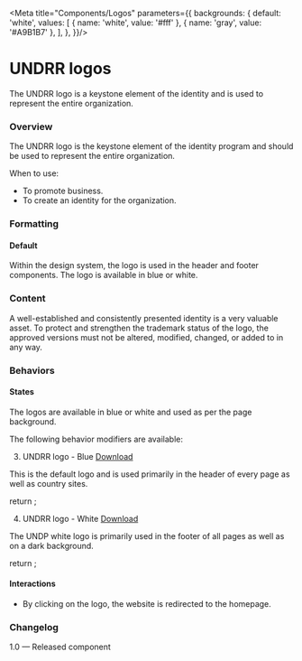 

<Meta title="Components/Logos"  parameters={{
  backgrounds: {
    default: 'white',
    values: [
      { name: 'white', value: '#fff' },
      { name: 'gray', value: '#A9B1B7' },
    ],
  },
}}/>

# UNDRR logos
The UNDRR logo is a keystone element of the identity and is used to represent the entire organization.

### Overview
The UNDRR logo is the keystone element of the identity program and should be used to represent the entire organization.

When to use:
- To promote business.
- To create an identity for the organization.

### Formatting

#### Default
Within the design system, the logo is used in the header and footer components. The logo is available in blue or white.

### Content
A well-established and consistently presented identity is a very valuable asset. To protect and strengthen the trademark status of the logo, the approved versions must not be altered, modified, changed, or added to in any way.

### Behaviors

#### States
The logos are available in blue or white and used as per the page background.

The following behavior modifiers are available:

<Anchor storyId='foundation-logos--undrr-logo-blue'></Anchor>

<Anchor storyId='foundation-logos--undrr-logo-blue'></Anchor>

3. UNDRR logo - Blue [Download](images/undrr-logo-blue.svg)

This is the default logo and is used primarily in the header of every page as well as country sites.

<Canvas>
  <Story name="UNDRR logo - blue" parameters={{ backgrounds: { default: 'white'}}}>
    return <Logo src={logo} alt={'UNDRR logo'}></Logo>;
  </Story>
</Canvas>

<Anchor storyId='foundation-logos--undrr-logo-white'></Anchor>

4. UNDRR logo - White [Download](images/undrr-logo-white.svg)

The UNDP white logo is primarily used in the footer of all pages as well as on a dark background.

<Canvas>
  <Story name="UNDRR logo - white" parameters={{
    backgrounds: { default: 'gray'},
    docs: {
      inlineStories: false,
      iframeHeight: '100%'
    }
  }}>
    return <Logo src={logowhite} alt={'UNDRR logo'}></Logo>;
  </Story>
</Canvas>

#### Interactions
- By clicking on the logo, the website is redirected to the homepage.

### Changelog
1.0 — Released component
